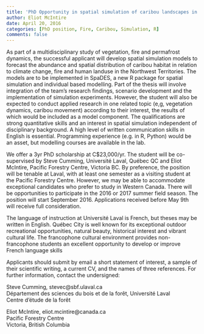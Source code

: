 ```yaml
---
title: 'PhD Opportunity in spatial simulation of caribou landscapes in the Northwest Territories.'
author: Eliot McIntire
date: April 20, 2016
categories: [PhD position, Fire, Caribou, Simulation, R]
comments: false
---
```


As part of a multidisciplinary study of vegetation, fire and permafrost dynamics, the successful applicant will develop spatial simulation models to forecast the abundance and spatial distribution of caribou habitat in relation to climate change, fire and human landuse in the Northwest Territories. The models are to be implemented in SpaDES, a new R package for spatial simulation and individual based modelling. Part of the thesis will involve integration of the team’s research findings, scenario development and the implementation of simulation experiments. However, the student will also be expected to conduct applied research in one related topic (e,g, vegetation dynamics, caribou movement) according to their interest, the results of which would be included as a model component. The qualifications are strong quantitative skills and an interest in spatial simulation independent of disciplinary background. A high level of written communication skills in English is essential.  Programming experience (e.g. in R, Python) would be an asset, but modelling courses are available in the lab. 

We offer a 3yr PhD scholarship at C$23,000/yr. The student will be co-supervised by Steve Cumming, Université Laval, Québec QC and Eliot McIntire, Pacific Forestry Centre, Victoria BC. By preference, the position will be tenable at Laval, with at least one semester as a visiting student at the Pacific Forestry Centre. However, we may be able to accommodate exceptional candidates who prefer to study in Western Canada. There will be opportunities to participate in the 2016 or 2017 summer field season. The position will start September 2016. Applications received before May 9th will receive full consideration.

The language of instruction at Université Laval is French, but theses may be written in English. Québec City is well known for its exceptional outdoor recreational opportunities, natural beauty, historical interest and vibrant cultural life. The francophone cultural environment provides non-francophone students an excellent opportunity to develop or improve French language skills

Applicants should submit by email a short statement of interest, a sample of their scientific writing, a current CV, and the names of three references.  For further information, contact the undersigned: 

Steve Cumming, stevec@sbf.ulaval.ca  
Département des sciences du bois et de la forêt, Université Laval  
Centre d’étude de la forêt

Eliot McIntire, eliot.mcintire@canada.ca  
Pacific Forestry Centre  
Victoria, British Columbia
